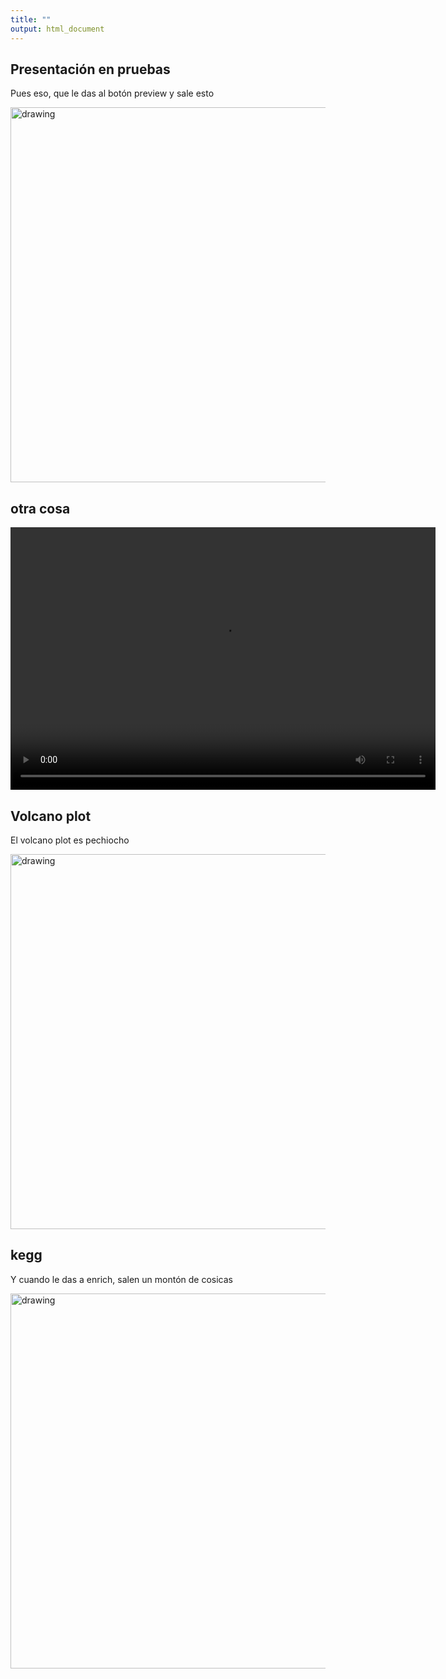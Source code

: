 ```yaml
---
title: ""
output: html_document
---
```


## Presentación en pruebas

Pues eso, que le das al botón preview y sale esto

<img src="img1.png" alt="drawing" width="600px"/>

## otra cosa

<video width="680" height="420" loop controls>
  <source src="output.webm" type="video/webm">
</video>

## Volcano plot

El volcano plot es pechiocho

<img src="img3.png" alt="drawing" width="600px"/>

## kegg

Y cuando le das a enrich, salen un montón de cosicas

<img src="img2.png" alt="drawing" width="600px"/>

